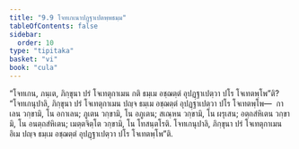 ```yaml
---
title: "9.9 โจทเกเนาปฏฺฐาเปตพฺพธมฺม"
tableOfContents: false
sidebar:
  order: 10
type: "tipitaka"
basket: "vi"
book: "cula"
---
```



<DynamicBreadcrumb />

<Division number="400" book="cula">

<Paragraph number="1935" book="cula">
“โจทเกน, ภนฺเต, ภิกฺขุนา ปรํ โจเทตุกาเมน กติ ธมฺเม อชฺฌตฺตํ อุปฏฺฐาเปตฺวา ปโร โจเทตพฺโพ”ติ? “โจทเกนุปาลิ, ภิกฺขุนา ปรํ โจเทตุกาเมน ปญฺจ ธมฺเม อชฺฌตฺตํ อุปฏฺฐาเปตฺวา ปโร โจเทตพฺโพ—  กาเลน วกฺขามิ, โน อกาเลน; ภูเตน วกฺขามิ, โน อภูเตน; สเณฺหน วกฺขามิ, โน ผรุเสน; อตฺถสํหิเตน วกฺขามิ, โน อนตฺถสํหิเตน; เมตฺตจิตฺโต วกฺขามิ, โน โทสนฺตโรติ. โจทเกนุปาลิ, ภิกฺขุนา ปรํ โจเทตุกาเมน อิเม ปญฺจ ธมฺเม อชฺฌตฺตํ อุปฏฺฐาเปตฺวา ปโร โจเทตพฺโพ”ติ.
</Paragraph>
</Division>